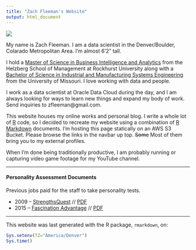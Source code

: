 ```yaml
---
title: "Zach Fleeman's Website"
output: html_document
---
```


<script>
  (function(i,s,o,g,r,a,m){i['GoogleAnalyticsObject']=r;i[r]=i[r]||function(){
  (i[r].q=i[r].q||[]).push(arguments)},i[r].l=1*new Date();a=s.createElement(o),
  m=s.getElementsByTagName(o)[0];a.async=1;a.src=g;m.parentNode.insertBefore(a,m)
  })(window,document,'script','https://www.google-analytics.com/analytics.js','ga');

  ga('create', 'UA-20512716-1', 'auto');
  ga('send', 'pageview');

</script>

![](face.png){.rightimg}

My name is Zach Fleeman. I am a data scientist in the Denver/Boulder, Colarado Metropolitan Area. I'm almost 6'2" tall.

I hold a [Master of Science in Business Intelligence and Analytics](http://ww2.rockhurst.edu/helzberg/msbia) from the Helzberg School of Management at Rockhurst University along with a [Bachelor of Science in Industrial and Manufacturing Systems Engineering](http://engineering.missouri.edu/imse/) from the University of Missouri. I love working with data and people.

I work as a data scientist at Oracle Data Cloud during the day, and I am always looking for ways to learn new things and expand my body of work. Send inquiries to zfleeman@gmail.com.

This website houses my online works and personal blog. I write a whole lot of [R](https://www.r-project.org/) code, so I decided to recreate my website using a combination of [R Markdown](http://rmarkdown.rstudio.com/) documents. I'm hosting this page statically on an AWS S3 Bucket. Please browse the links in the navbar up top. ~~Some~~ Most of them bring you to my external profiles.

When I'm done being traditionally productive, I am probably running or capturing video game footage for my YouTube channel.

***

#### Personality Assessment Documents
Previous jobs paid for the staff to take personality tests.

* 2009 -- [StrengthsQuest](http://www.strengthsquest.com/home.aspx) // [PDF](2009_strengthsquest.pdf)
* 2015 -- [Fascination Advantage](http://www.howtofascinate.com/store/fascination-advantage-assessment) // [PDF](2015_fascination_advantage.pdf)

***

This website was last generated with the R package, `rmarkdown`, on:
```r
Sys.setenv(TZ="America/Denver")
Sys.time()
```
